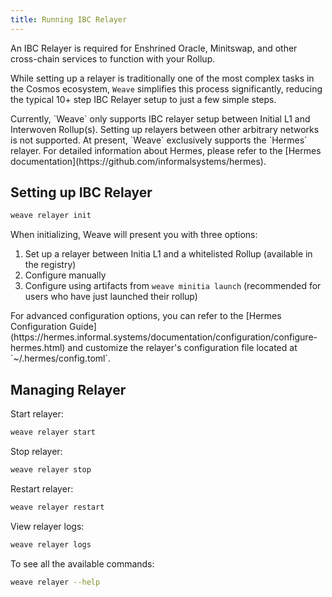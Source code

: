 ```yaml
---
title: Running IBC Relayer
---
```


An IBC Relayer is required for Enshrined Oracle, Minitswap, and other cross-chain services to function with your Rollup.

While setting up a relayer is traditionally one of the most complex tasks in the Cosmos ecosystem, 
`Weave` simplifies this process significantly, reducing the typical 10+ step IBC Relayer setup to just a few simple steps.

<Warning>
Currently, `Weave` only supports IBC relayer setup between Initial L1 and Interwoven Rollup(s). Setting up relayers between other arbitrary networks is not supported.
</Warning>

<Note>
At present, `Weave` exclusively supports the `Hermes` relayer. For detailed information about Hermes, please refer to the [Hermes documentation](https://github.com/informalsystems/hermes).
</Note>

## Setting up IBC Relayer
```bash
weave relayer init
```
When initializing, Weave will present you with three options:
1. Set up a relayer between Initia L1 and a whitelisted Rollup (available in the registry)
2. Configure manually
3. Configure using artifacts from `weave minitia launch` (recommended for users who have just launched their rollup)

<Note>
For advanced configuration options, you can refer to the [Hermes Configuration Guide](https://hermes.informal.systems/documentation/configuration/configure-hermes.html) and customize the relayer's configuration file located at `~/.hermes/config.toml`.
</Note>

## Managing Relayer

Start relayer:
```bash
weave relayer start
```

Stop relayer:
```bash
weave relayer stop
```

Restart relayer:
```bash
weave relayer restart
```

View relayer logs:
```bash
weave relayer logs
```

To see all the available commands: 
```bash
weave relayer --help
```
